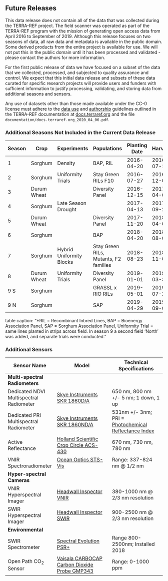 ## Future Releases

This data release does not contain all of the data that was collected during the TERRA-REF project. 
The field scanner was operated as part of the TERRA-REF program with the mission of generating open access data from April 2016 to September of 2019.
Although this release focuses on two seasons of data, all raw data and metadata is available in the public domain. 
Some derived products from the entire project is available for use. We will not put this in the public domain until it has been processed and validated - please contact the authors for more information.

For the first public release of data we have focused on a subset of the data that we collected, processed, and subjected to quality assurance and control. We expect that this initial data release and subsets of these data curated for specific research projects will provide users and funders with sufficient information to justify processing, validating, and storing data from additional seasons and sensors.

Any use of datasets other than those made available under the CC-0 license must adhere to the [data use](https://docs.terraref.org/user-manual/data-use-policy) and [authorship](https://docs.terraref.org/user-manual/manuscripts-and-authorship-guidelines) guidelines outlined in the TERRA-REF documentation at [docs.terraref.org](https://docs.terraref.org) and the file `documentation/docs.terraref.org_2020_04_06.pdf`.


### Additional Seasons Not Included in the Current Data Release

| Season | Crop        | Experiments              | Populations                           | Planting Date | Harvest    |
|--------|-------------|--------------------------|---------------------------------------|---------------|------------|
| 1      | Sorghum     | Density                  | BAP, RIL                              | 2016-04-20    | 2016-07-16 |
| 2      | Sorghum     | Uniformity Trials        | Stay Green RILs F10                   | 2016-07-27    | 2016-12-02 |
| 3      | Durum Wheat |                          | Diversity Panel                       | 2016-12-15    | 2017-04-05 |
| 4      | Sorghum     | Late Season Drought      |                                       | 2017-04-13    | 2017-09-21 |
| 5      | Durum Wheat |                          | Diversity Panel                       | 2017-11-20    | 2018-04-05 |
| 6      | Sorghum     |                          | BAP                                   | 2018-04-20    | 2018-08-02 |
| 7      | Sorghum     | Hybrid Uniformity Blocks | Stay Green RILs, Mutants, F2 families | 2018-08-23    | 2018-11-01 |
| 8      | Durum Wheat | Uniformity Trials        | Diversity Panel                       | 2019-01-01    | 2019-03-31 |
| 9 S    | Sorghum     |                          | GRASSL x RIO RILs                     | 2019-05-01    | 2019-07-28 |
| 9 N    | Sorghum     |                          | SAP                                   | 2019-04-29    | 2019-09-05 |

table caption: "*RIL = Recombinant Inbred Lines, BAP = Bioenergy Association Panel, SAP = Sorghum Association Panel, Uniformity Trial = same lines planted in strips across field. In season 9 a second field 'North' was added, and separate trials were conducted."

### Additional Sensors {#future-sensors}

| Sensor Name                    | Model                                                                                                                                  | Technical Specifications                                                                                              |
|--------------------------------|----------------------------------------------------------------------------------------------------------------------------------------|-----------------------------------------------------------------------------------------------------------------------|
| **Multi-spectral Radiometers** |                                                                                                                                        |                                                                                                                       |
| Dedicated NDVI Multispectral Radiometer | [Skye Instruments SKR 1860D/A](https://terraref.org/clowder/datasets/5873a8f64f0cad7d8131af54)                          | 650 nm, 800 nm +/- 5 nm; 1 down, 1 up                                                                                 |
| Dedicated PRI Multispectral Radiometer           | [Skye Instruments SKR 1860ND/A](https://terraref.org/clowder/datasets/5873a9174f0cad7d8131b09a)                                        | 531nm +/- 3nm; PRI = [Photochemical Reflectance Index](https://en.wikipedia.org/wiki/Photochemical_Reflectance_Index) |
| Active Reflectance             | [Holland Scientific Crop Circle ACS-430](https://terraref.ncsa.illinois.edu/clowder/datasets/5873a7ed4f0cad7d8131a2e7) | 670 nm, 730 nm, 780 nm |
| VNIR Spectroradiometer         | [Ocean Optics STS-Vis](https://terraref.org/clowder/datasets/5873a87a4f0cad7d8131a96a)                                                                                                                   | Range: 337-824 nm @ 1/2 nm                                                                                            |
| **Hyper-spectral Cameras**     |                                                                                                                                        |                                                                                                                       |
| VNIR Hyperspectral Imager      | [Headwall Inspector VNIR](https://terraref.org/clowder/datasets/5873a7bb4f0cad7d8131a0b7?space=594bda394f0cf8bbab271dfb) | 380-1000 nm @ 2/3 nm resolution                                                                                       |
| SWIR Hyperspectral Imager      | [Headwall Inspector SWIR](https://terraref.org/clowder/datasets/5873a79e4f0cad7d81319f5f?space=594bda394f0cf8bbab271dfb) | 900-2500 nm @ 2/3 nm resolution                                                                                       |
| **Environmental**              |                                                                                                                                        |                                                                                                                       |
| SWIR Spectrometer              | [Spectral Evolution PSR+](https://terraref.org/clowder/datasets/599deaa64f0c19c55fc0aecd)                                | Range 800-2500nm; Installed 2018                                                                                      |
| Open Path CO~2~ Sensor            | [Vaisala CARBOCAP Carbon Dioxide Probe GMP343](https://terraref.org/clowder/datasets/5873a9924f0cad7d8131b648?space=594bda394f0cf8bbab271dfb) | Range: 0-1000 ppm                                                                                                     |
<!--
### New derived datasets

* How will these be published?

### Data Access

* Search interface search.terraref.org

### New Tutorials
* Extensions of BrAPI
* National Ag Library
-->